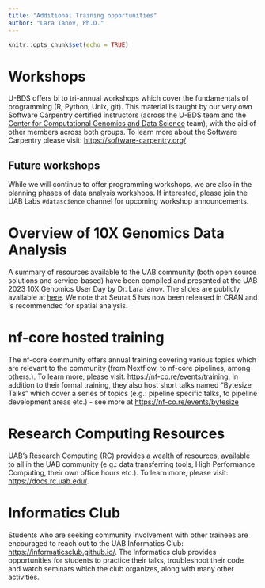 ```yaml
---
title: "Additional Training opportunities"
author: "Lara Ianov, Ph.D."
---
```


```r
knitr::opts_chunk$set(echo = TRUE)
```

# Workshops

U-BDS offers bi to tri-annual workshops which cover the fundamentals of programming (R, Python, Unix, git). This material is taught by our very own Software Carpentry certified instructors (across the U-BDS team and the [Center for Computational Genomics and Data Science](https://sites.uab.edu/cgds/) team), with the aid of other members across both groups. To learn more about the Software Carpentry please visit: <https://software-carpentry.org/>

## Future workshops

While we will continue to offer programming workshops, we are also in the planning phases of data analysis workshops. If interested, please join the UAB Labs `#datascience` channel for upcoming workshop announcements.

# Overview of 10X Genomics Data Analysis

A summary of resources available to the UAB community (both open source solutions and service-based) have been compiled and presented at the UAB 2023 10X Genomics User Day by Dr. Lara Ianov. The slides are publicly available at [here](https://docs.google.com/presentation/d/1C8sgPWRz81AYTSgY6M3kk3YWaLsDYcZPtVmIp55ub4E/edit?usp=sharing). We note that Seurat 5 has now been released in CRAN and is recommended for spatial analysis.

# nf-core hosted training

The nf-core community offers annual training covering various topics which are relevant to the community (from Nextflow, to nf-core pipelines, among others.). To learn more, please visit: <https://nf-co.re/events/training>. In addition to their formal training, they also host short talks named "Bytesize Talks" which cover a series of topics (e.g.: pipeline specific talks, to pipeline development areas etc.) - see more at <https://nf-co.re/events/bytesize>

# Research Computing Resources

UAB's Research Computing (RC) provides a wealth of resources, available to all in the UAB community (e.g.: data transferring tools, High Performance Computing, their own office hours etc.). To learn more, please visit: <https://docs.rc.uab.edu/>.

# Informatics Club

Students who are seeking community involvement with other trainees are encouraged to reach out to the UAB Informatics Club: <https://informaticsclub.github.io/>. The Informatics club provides opportunities for students to practice their talks, troubleshoot their code and watch seminars which the club organizes, along with many other activities.